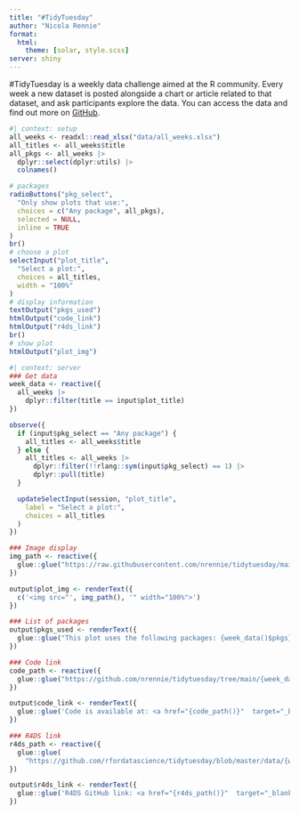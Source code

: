 ```yaml
---
title: "#TidyTuesday"
author: "Nicola Rennie"
format:
  html: 
    theme: [solar, style.scss]
server: shiny
---
```


#TidyTuesday is a weekly data challenge aimed at the R community. Every week a new dataset is posted alongside a chart or article related to that dataset, and ask participants explore the data. You can access the data and find out more on [GitHub](https://github.com/rfordatascience/tidytuesday/blob/master/README.md).

```r
#| context: setup
all_weeks <- readxl::read_xlsx("data/all_weeks.xlsx")
all_titles <- all_weeks$title
all_pkgs <- all_weeks |>
  dplyr::select(dplyr:utils) |>
  colnames()
```

```r
# packages
radioButtons("pkg_select",
  "Only show plots that use:",
  choices = c("Any package", all_pkgs),
  selected = NULL,
  inline = TRUE
)
br()
# choose a plot
selectInput("plot_title",
  "Select a plot:",
  choices = all_titles,
  width = "100%"
)
# display information
textOutput("pkgs_used")
htmlOutput("code_link")
htmlOutput("r4ds_link")
br()
# show plot
htmlOutput("plot_img")
```

```r
#| context: server
### Get data
week_data <- reactive({
  all_weeks |>
    dplyr::filter(title == input$plot_title)
})

observe({
  if (input$pkg_select == "Any package") {
    all_titles <- all_weeks$title
  } else {
    all_titles <- all_weeks |>
      dplyr::filter(!!rlang::sym(input$pkg_select) == 1) |>
      dplyr::pull(title)
  }

  updateSelectInput(session, "plot_title",
    label = "Select a plot:",
    choices = all_titles
  )
})

### Image display
img_path <- reactive({
  glue::glue("https://raw.githubusercontent.com/nrennie/tidytuesday/main/{week_data()$img_fpath}")
})

output$plot_img <- renderText({
  c('<img src="', img_path(), '" width="100%">')
})

### List of packages
output$pkgs_used <- renderText({
  glue::glue("This plot uses the following packages: {week_data()$pkgs}")
})

### Code link
code_path <- reactive({
  glue::glue("https://github.com/nrennie/tidytuesday/tree/main/{week_data()$code_fpath}")
})

output$code_link <- renderText({
  glue::glue('Code is available at: <a href="{code_path()}"  target="_blank">{code_path()}</a>.')
})

### R4DS link
r4ds_path <- reactive({
  glue::glue(
    "https://github.com/rfordatascience/tidytuesday/blob/master/data/{week_data()$year}/{week_data()$week}/readme.md")
})

output$r4ds_link <- renderText({
  glue::glue('R4DS GitHub link: <a href="{r4ds_path()}"  target="_blank">{r4ds_path()}</a>.')
})
```
